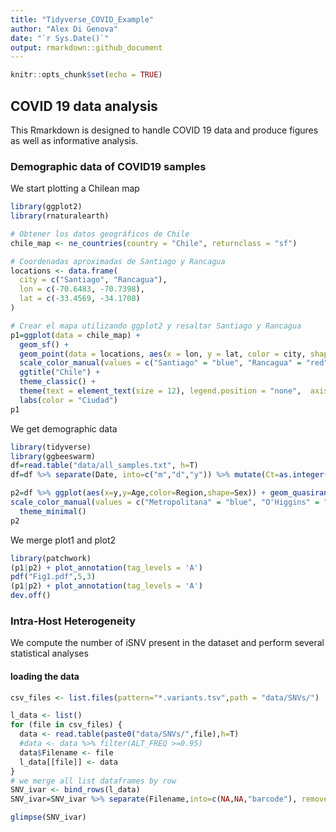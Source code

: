 ```yaml
---
title: "Tidyverse_COVID_Example"
author: "Alex Di Genova"
date: "`r Sys.Date()`"
output: rmarkdown::github_document
---
```


```r
knitr::opts_chunk$set(echo = TRUE)
```

## COVID 19 data analysis
This Rmarkdown is designed to handle COVID 19 data and produce figures as well as informative analysis.

### Demographic data of COVID19 samples

We start plotting a Chilean map
```r
library(ggplot2)
library(rnaturalearth)

# Obtener los datos geográficos de Chile
chile_map <- ne_countries(country = "Chile", returnclass = "sf")

# Coordenadas aproximadas de Santiago y Rancagua
locations <- data.frame(
  city = c("Santiago", "Rancagua"),
  lon = c(-70.6483, -70.7398),
  lat = c(-33.4569, -34.1708)
)

# Crear el mapa utilizando ggplot2 y resaltar Santiago y Rancagua
p1=ggplot(data = chile_map) +
  geom_sf() +
  geom_point(data = locations, aes(x = lon, y = lat, color = city, shape=city), size = 3) +
  scale_color_manual(values = c("Santiago" = "blue", "Rancagua" = "red")) +
  ggtitle("Chile") +
  theme_classic() +
  theme(text = element_text(size = 12), legend.position = "none",  axis.text.x=element_blank()) +
  labs(color = "Ciudad")
p1
```
We get demographic data
```r
library(tidyverse)
library(ggbeeswarm)
df=read.table("data/all_samples.txt", h=T)
df=df %>% separate(Date, into=c("m","d","y")) %>% mutate(Ct=as.integer(Ct))

p2=df %>% ggplot(aes(x=y,y=Age,color=Region,shape=Sex)) + geom_quasirandom() +
scale_color_manual(values = c("Metropolitana" = "blue", "O'Higgins" = "red")) + labs(x="Years",y="Age",title="Samples")+
  theme_minimal()
p2
```

We merge plot1 and plot2
```r
library(patchwork)
(p1|p2) + plot_annotation(tag_levels = 'A')
pdf("Fig1.pdf",5,3)
(p1|p2) + plot_annotation(tag_levels = 'A')
dev.off()
```
### Intra-Host Heterogeneity

We compute the number of iSNV present in the dataset and perform several statistical analyses

#### loading the data

```r
csv_files <- list.files(pattern="*.variants.tsv",path = "data/SNVs/")

l_data <- list()
for (file in csv_files) {
  data <- read.table(paste0("data/SNVs/",file),h=T)
  #data <- data %>% filter(ALT_FREQ >=0.95)
  data$Filename <- file
  l_data[[file]] <- data
}
# we merge all list dataframes by row
SNV_ivar <- bind_rows(l_data)
SNV_ivar=SNV_ivar %>% separate(Filename,into=c(NA,NA,"barcode"), remove=TRUE,extra="drop") %>% mutate(barcode=as.integer(barcode))

glimpse(SNV_ivar)
```
